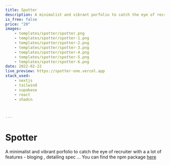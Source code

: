 ```yaml
---
title: Spotter 
description: A minimalist and vibrant porfolio to catch the eye of recruiter with a a lot of features - bloging , detailing spec and so on.
is_free: false
price: "20"
images: 
    - templates/spotter/spotter.png
    - templates/spotter/spotter-1.png
    - templates/spotter/spotter-2.png
    - templates/spotter/spotter-3.png
    - templates/spotter/spotter-4.png
    - templates/spotter/spotter-5.png
    - templates/spotter/spotter-6.png
date: 2022-02-22
live_preview: https://spotter-one.vercel.app
stack_used: 
    - nextjs 
    - tailwind
    - supabase
    - react
    - shadcn



---
```

# Spotter 
 
A minimalist and vibrant porfolio to catch the eye of recruiter with a a lot of features - bloging , detailing spec ...
You can find the npm package [here](https://github.com/Kinfe123/spotter)

